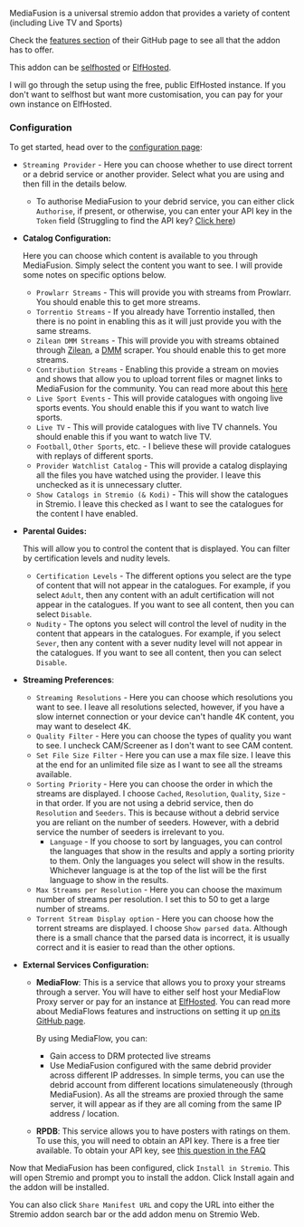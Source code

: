 
<AddonLinks id="mediafusion" manifest="https://mediafusion.elfhosted.com/manifest.json" configurable={true} source="https://github.com/mhdzumair/MediaFusion"/> 


MediaFusion is a universal stremio addon that provides a variety of content (including Live TV and Sports)

Check the [features section](https://github.com/mhdzumair/MediaFusion?tab=readme-ov-file#-features) of their GitHub page to see all that the addon has to offer.

This addon can be [selfhosted](https://github.com/mhdzumair/MediaFusion?tab=readme-ov-file#-local-add-on-deployment) or [ElfHosted](https://elfhosted.com/app/mediafusion/).

I will go through the setup using the free, public ElfHosted instance. If you don't want to selfhost but want more customisation, you can pay for your own instance on ElfHosted.

<h3>Configuration</h3>

To get started, head over to the [configuration page](https://mediafusion.elfhosted.com/configure):

- `Streaming Provider` - Here you can choose whether to use direct torrent or a debrid service or another provider. Select what you are using and then fill in the details below.
                            
    - To authorise MediaFusion to your debrid service, you can either click `Authorise`, if present, or otherwise, you can enter your API key in the `Token` field (Struggling to find the API key? [Click here](faq#where-can-i-find-my-debrid-api-key))

- **Catalog Configuration:**

    Here you can choose which content is available to you through MediaFusion. Simply select the content you want to see. I will provide some notes on specific options below.
    - `Prowlarr Streams` - This will provide you with streams from Prowlarr. You should enable this to get more streams.
    - `Torrentio Streams` - If you already have Torrentio installed, then there is no point in enabling this as it will just provide you with the same streams.
    - `Zilean DMM Streams` - This will provide you with streams obtained through [Zilean](https://github.com/iPromKnight/zilean), a [DMM](extras/debrid-media-manager) scraper. You should enable this to get more streams.
    - `Contribution Streams` - Enabling this provide a stream on movies and shows that allow you to upload torrent files or magnet links to MediaFusion for the community.
                                You can read more about this [here](https://www.reddit.com/r/StremioAddons/comments/1cwaqh8/comment/l4w1bw1/)
    - `Live Sport Events` - This will provide catalogues with ongoing live sports events. You should enable this if you want to watch live sports.
    - `Live TV` - This will provide catalogues with live TV channels. You should enable this if you want to watch live TV.
    - `Football`, `Other Sports`, etc. - I believe these will provide catalogues with replays of different sports.
    - `Provider Watchlist Catalog` - This will provide a catalog displaying all the files you have watched using the provider. I leave this unchecked as it is unnecessary clutter.
    - `Show Catalogs in Stremio (& Kodi)` - This will show the catalogues in Stremio. I leave this checked as I want to see the catalogues for the content I have enabled.
    
- **Parental Guides:** 
    
    This will allow you to control the content that is displayed. You can filter by certification levels and nudity levels. 
    - `Certification Levels` - The different options you select are the type of content that will not appear in the catalogues. For example, if you select `Adult`, then any content with an adult certification will not appear in the catalogues.
                               If you want to see all content, then you can select `Disable`.
    - `Nudity` - The optons you select will control the level of nudity in the content that appears in the catalogues. For example, if you select `Sever`, then any content with a sever nudity level will not appear in the catalogues.
                 If you want to see all content, then you can select `Disable`.

- **Streaming Preferences**:
    - `Streaming Resolutions` - Here you can choose which resolutions you want to see. I leave all resolutions selected, however, if you have a slow internet connection or your device can't handle 4K content, you may want to deselect 4K.
    - `Quality Filter` - Here you can choose the types of quality you want to see. I uncheck CAM/Screener as I don't want to see CAM content. 
    - `Set File Size Filter` - Here you can use a max file size. I leave this at the end for an unlimited file size as I want to see all the streams available.
    - `Sorting Priority` - Here you can choose the order in which the streams are displayed. I choose `Cached`, `Resolution`, `Quality`, `Size` - in that order. If you are not using a debrid service, then do `Resolution` and `Seeders`. This is because without a debrid service you are reliant on the number of seeders. However, with a debrid service the number of seeders is irrelevant to you.
        - `Language` - If you choose to sort by languages, you can control the languages that show in the results and apply a sorting priority to them. 
                       Only the languages you select will show in the results. Whichever language is at the top of the list will be the first language to show in the results.
    - `Max Streams per Resolution` - Here you can choose the maximum number of streams per resolution. I set this to 50 to get a large number of streams. 
    - `Torrent Stream Display option` - Here you can choose how the torrent streams are displayed. I choose `Show parsed data`. Although there is a small chance that the parsed data is incorrect, it is usually correct and it is easier to read than the other options.

- **External Services Configuration:**
    - **MediaFlow**: This is a service that allows you to proxy your streams through a server. You will have to either self host your MediaFlow Proxy server or pay for an instance at [ElfHosted](https://elfhosted.com/app/mediaflow-proxy/). 
        You can read more about MediaFlows features and instructions on setting it up [on its GitHub page](https://github.com/mhdzumair/mediaflow-proxy?tab=readme-ov-file#mediaflow-proxy).

        By using MediaFlow, you can:
        - Gain access to DRM protected live streams 
        - Use MediaFusion configured with the same debrid provider across different IP addresses. In simple terms, you can use the debrid account from different locations simulateneously (through MediaFusion). As all the streams are proxied through the same server, it will appear as if they are all coming from the same IP address / location.
    
    - **RPDB**: This service allows you to have posters with ratings on them. To use this, you will need to obtain an API key. There is a free tier available. To obtain your API key, see [this question in the FAQ](faq#how-do-i-obtain-a-rpdb-api-key)

Now that MediaFusion has been configured, click `Install in Stremio`. This will open Stremio and prompt you to install the addon. Click Install again and the addon will be installed.

You can also click `Share Manifest URL` and copy the URL into either the Stremio addon search bar or the add addon menu on Stremio Web.
